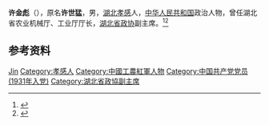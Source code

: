 '''许金彪'''（{{bd|1911年||1997年|1月8日}}），原名'''许世猛'''，男，[[湖北|湖北]][[孝感|孝感]]人，[[中华人民共和国|中华人民共和国]]政治人物，曾任湖北省农业机械厅、工业厅厅长，[[湖北省政协|湖北省政协]]副主席。<ref>{{cite book|title=中囯人名大辞典·当代人物卷|author=廖盖隆等编|year=1990|publisher=上海辞书出版社|location=上海|page=}}</ref><ref>{{Cite web|title=坚定的信念 不朽的人生——许金彪的战斗历程|url=http://www.xgszsjk.org.cn/read-4654.html|accessdate=2020-07-22|work=孝感史志数据库|archive-date=2020-07-22|archive-url=https://web.archive.org/web/20200722142255/http://www.xgszsjk.org.cn/read-4654.html|dead-url=no}}</ref>

== 参考资料 ==
{{reflist}}

{{中国人物小作品}}

{{Authority control}}
{{DEFAULTSORT:Xu许}}
[[Category:许姓|Jin]]
[[Category:孝感人|Category:孝感人]]
[[Category:中國工農紅軍人物|Category:中國工農紅軍人物]]
[[Category:中国共产党党员_(1931年入党)|Category:中国共产党党员 (1931年入党)]]
[[Category:湖北省政協副主席|Category:湖北省政協副主席]]